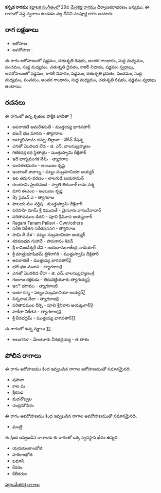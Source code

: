 {{Infobox ragam
	| name          	= కన్నడ
	| synonym	    	= 
	| mela          	= 
	| chakra        	= 
	| janaka        	= 
	| type          	= సంపూర్ణ
	| arohanam      	= {{svaraC|S|R2|G3|M1|P|M1|D2|N3|S'}} 
	| avarohanam    	= {{svaraC|S'|N3|S|D2|P|M1|P|G3|M1|R2|S}}
	| jeeva         	=
	| chhaya        	=
	| nyasa         	=
	| vishesha      	= 
	| equivalent  		= 
}}
{{కర్ణాటక సంగీత రాగాలు}}
'''కన్నడ రాగము''' [[కర్ణాటక సంగీతం]]లో 29వ [[మేళకర్త రాగము]] ధీర్వాణకరాభరణం జన్యము.  ఈ రాగంలో సప్త స్వరాలు ఉండడం వల్ల దీనిని సంపూర్ణ రాగం అంటారు.


==రాగ లక్షణాలు==


* ఆరోహణ : {{svaraC|S|R2|G3|M1|P|M1|D2|N3|S'}} 
* అవరోహణ : {{svaraC|S'|N3|S|D2|P|M1|P|G3|M1|R2|S}}

ఈ రాగం ఆరోహణంలో షడ్జమం, చతుశృతి రిషభం, అంతర గాంధారం, సుద్ద మధ్యమం, పంచమం, సుద్ద మధ్యమం, చతుశృతి దైవతం, కాకలీ నిషాదం, షడ్జమం [[స్వరాలు]], అవరోహణంలో షడ్జమం, కాకలీ నిషాదం, షడ్జమం, చతుశృతి దైవతం, పంచమం, సుద్ద మధ్యమం, పంచమం, అంతర గాంధారం, సుద్ద మధ్యమం, చతుశృతి రిషభం, షడ్జమం [[స్వరాలు]] ఉంటాయి.

==రచనలు==
ఈ రాగంలో ఉన్న కృతుల పాక్షిక జాబితా [https://github.com/ssrihari/ragavardhini/blob/master/ragas/kritis.psv]
* అపరాజితే అమరేశనుతే - ముత్తయ్య భాగవతార్
* భజనే భజ మానస - త్యాగరాజ
* ఆత్మాభిమానం దన్ను-తిల్లానా - వేగీన్ శేషన్న
* ఎనతో మొరలడ లేడ - జి. ఎన్. బాలసుబ్రహ్మణం
* గిటికచక్ర రథ స్థితాయై - ముత్తుస్వామి దీక్షితార్
* ఇదె భాగ్యముగక నేమి - త్యాగరాజ
* ఇందతతమదం - అంబుజం కృష్ణ
* ఇంటాంటే కావాల్న - పట్నం సుబ్రమానియా అయ్యర్
* ఇట తమస-వరణం - లాలగుడి జయరామన్
* కలయామి హ్రుదినంద - స్వాతి తిరునాళ్ రామ వర్మ
* మారి ఈఎంఐ - అంబుజం కృష్ణ
* By సైమన్ ఎ - త్యాగరాజ
* పాలయ మం పర్తిష - ముత్తుస్వామి దీక్షితార్
* పరిపాహి మామ్ శ్రీ రఘుపతే - మైసూరు వాసుదేవాచార్
* పరితాపముల డిరచి - పూచి శ్రీనివాస అయ్యంగార్
* Ragam Tanam Pallavi - Own/others
* సకేత నికేతన సకేతనననగ - త్యాగరాజ
* సామి దీ వేళ - పట్నం సుబ్రమానియా అయ్యర్
* శరవణభవ గుహానే - పాపనాసం శివన్
* శ్రీ కామిండేశ్వరీ దేవి - జయచామరాజేంద్ర వాడియార్
* శ్రీ మాత్రుభూషితమ్ త్రిశిరాగిరి - ముత్తుస్వామి దీక్షితార్
* అపరాజితే - ముత్తయ్య భాగవతార్[http://www.karnatik.com/c2077.shtml]
* భజే భజ మనాస - త్యాగరాజ[http://www.karnatik.com/c1401.shtml]
* ఎనతో మొరలిద లేదా - జి. ఎన్. బాలసుబ్రహ్మణం[http://www.karnatik.com/c3043.shtml]
* గజరాజ రక్షకుడు - తిరువెట్టియూరు త్యాగయ్య[http://www.karnatik.com/c3000.shtml]
* ఇದె భగాము - త్యాగరాజ[http://www.karnatik.com/c2346.shtml]
* ఇంటా కన్నె - పట్నం సుబ్రమానియా అయ్యర్[http://www.karnatik.com/c1739.shtml]
* నిన్ననాద నేలా - త్యాగరాజ[http://www.karnatik.com/c1440.shtml]
* పరితాపముల దీర్చి - పూచి శ్రీనివాస అయ్యంగార్[http://www.karnatik.com/c3246.shtml]
* సాకేతా నికేతన - త్యాగరాజ[http://www.karnatik.com/c2797.shtml]
* శ్రీ వీరభద్రమ్ - ముత్తయ్య భాగవతార్[http://www.karnatik.com/c1948.shtml]

ఈ రాగంలో ఉన్న వర్ణాలు [http://www.carnatica.in/kriti/varnamlist.htm].
* అలుగనళ - మేలటూరు వీరభద్రయ్య - త తాళం




==పోలిన రాగాలు==
ఈ రాగం ఆరోహణము కింద ఇవ్వబడిన రాగాల ఆరోహణముతో సమానమైనది.
* షహనా
* కాట మ
* శ్రీకనడ
* మదనోజ్వల
* చంద్రమౌషికం

ఈ రాగం అవరోహణము కింద ఇవ్వబడిన రాగాల అవరోహణముతో సమానమైనది.
* ఘంటై

ఈ క్రింద ఇవ్వబడిన రాగాలకు ఈ రాగంతో ఒక్క స్వరస్థాన భేదం ఉన్నది.
* యదుకులకాంభోజి
* హరికాంభోజి
* ఖమాస్
* కేదరం
* కేతీరగుల



[[వర్గం:మేళకర్త రాగాలు]]